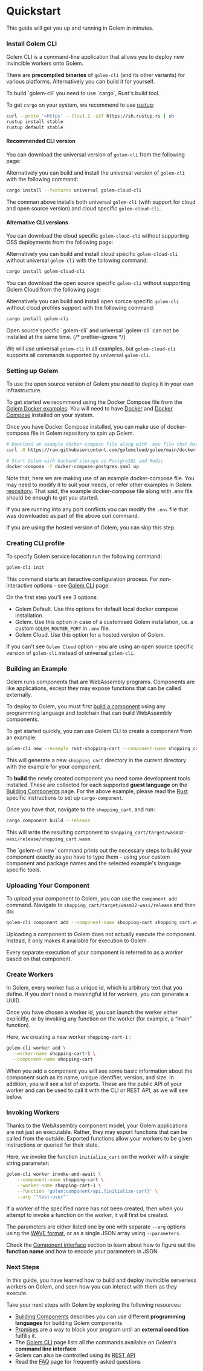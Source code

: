 
# Quickstart

This guide will get you up and running in Golem in minutes.

### Install Golem CLI

Golem CLI is a command-line application that allows you to deploy new invincible workers onto Golem.

There are **precompiled binaries** of `golem-cli` (and its other variants) for various platforms. Alternatively you can build it for yourself.

<Callout type="info">
To build `golem-cli` you need to use `cargo`, Rust's build tool.

To get `cargo` on your system, we recommend to use [rustup](https://rustup.rs/):

```bash filename="Terminal" copy
curl --proto '=https' --tlsv1.2 -sSf https://sh.rustup.rs | sh
rustup install stable
rustup default stable
```

</Callout>

#### Recommended CLI version

You can download the universal version of `golem-cli` from the following page:

<Cards num={1}>
  <Card title="Golem Cloud Releases" href="TODO" />
</Cards>

Alternatively you can build and install the universal version of `golem-cli` with the following command:

```bash filename="Terminal" copy
cargo install --features universal golem-cloud-cli
```

The comman above installs both universal `golem-cli` (with support for cloud and open source version) and cloud specific `golem-cloud-cli`.

#### Alternative CLI versions

You can download the cloud specific `golem-cloud-cli` without supporting OSS deployments from the following page:

<Cards num={1}>
  <Card title="Golem Cloud Releases" href="TODO" />
</Cards>

Alternatively you can build and install cloud specific `golem-cloud-cli` without universal `golem-cli` with the following command:

```bash filename="Terminal" copy
cargo install golem-cloud-cli
```

You can download the open source specific `golem-cli` without supporting Golem Cloud from the following page:

<Cards num={1}>
  <Card title="Golem Releases" href="https://github.com/golemcloud/golem/releases" />
</Cards>

Alternatively you can build and install open sorcce specific `golem-cli` without cloud profiles support with the following command:

```bash filename="Terminal" copy
cargo install golem-cli
```

<Callout type="info">
  Open source specific `golem-cli` and universal `golem-cli` can not be installed at the same time.
  {/* prettier-ignore */}

We will use universal `golem-cli` in all examples, but `golem-cloud-cli` supports all commands supported by universal `golem-cli`.

</Callout>

### Setting up Golem

To use the open source version of Golem you need to deploy it in your own infrastructure.

To get started we recommend using the Docker Compose file from the [Golem Docker examples](https://github.com/golemcloud/golem/blob/main/docker-examples/docker-compose-.yaml). You will need to have [Docker](https://docs.docker.com/get-docker/) and [Docker Compose](https://docs.docker.com/compose/install/) installed on your system.

Once you have Docker Compose installed, you can make use of docker-compose file in Golem repository to spin up Golem.

```bash filename="Terminal" copy
# Download an example docker-compose file along with .env file that has a few common configurations
curl -O https://raw.githubusercontent.com/golemcloud/golem/main/docker-examples/docker-compose-postgres.yaml -O  https://raw.githubusercontent.com/golemcloud/golem/main/docker-examples/.env

# Start Golem with backend storage as PostgreSQL and Redis
docker-compose -f docker-compose-postgres.yaml up
```

Note that, here we are making use of an example docker-compose file. You may need to modify it to suit your needs,
or refer other examples in Golem [repository](https://github.com/golemcloud/golem/tree/main/docker-examples).
That said, the example docker-compose file along with .env file should be enough to get you started.

If you are running into any port conflicts you can modify the `.env` file that was downloaded as part of the above curl command.

<Callout type="info">If you are using the hosted version of Golem, you can skip this step.</Callout>

### Creating CLI profile

To specify Golem service location run the following command:

```bash filename="Terminal" copy
golem-cli init
```

This command starts an iteractive configuration process. For non-interactive options - see [Golem CLI](/docs/golem-cli) page.

On the first step you'll see 3 options:

- Golem Default. Use this options for default local docker compose installation.
- Golem. Use this option in case of a customised Golem installation, i.e. a custom `GOLEM_ROUTER_PORT` in `.env` file.
- Golem Cloud. Use this option for a hosted version of Golem.

If you can't see `Golem Cloud` option - you are using an open source specific version of `golem-cli` instead of universal `golem-cli`.

### Building an Example

Golem runs components that are WebAssembly programs. Components are like applications, except they may expose functions that can be called externally.

To deploy to Golem, you must first [build a component](/docs/building-components) using any programming language and toolchain that can build WebAssembly components.

To get started quickly, you can use Golem CLI to create a component from an example:

```bash filename="Terminal" copy
golem-cli new --example rust-shopping-cart --component-name shopping_cart
```

This will generate a new `shopping_cart` directory in the current directory with the example for your component.

To **build** the newly created component you need some development tools installed. These are collected for each supported **guest language** on the [Building Components](/docs/building-components) page. For the above example, please read the [Rust](/docs/building-components/tier-1/rust) specific instructions to set up `cargo-component`.

Once you have that, navigate to the `shopping_cart`, and run:

```bash filename="Terminal" copy
cargo component build --release
```

This will write the resulting component to `shopping_cart/target/wasm32-wasi/release/shopping_cart.wasm`.

<Callout>
  The `golem-cli new` command prints out the necessary steps to build your component exactly as you
  have to type them - using your custom component and package names and the selected example's
  language specific tools.
</Callout>

### Uploading Your Component

To upload your component to Golem, you can use the `component add` command. Navigate to `shopping_cart/target/wasm32-wasi/release` and then do:

```bash filename="Terminal" copy
golem-cli component add --component-name shopping-cart shopping_cart.wasm
```

Uploading a component to Golem does not actually execute the component. Instead, it only makes it available for execution to Golem
.

Every separate execution of your component is referred to as a _worker_ based on that component.

### Create Workers

In Golem, every worker has a unique id, which is arbitrary text that you define. If you don't need a meaningful id for workers, you can generate a UUID.

Once you have chosen a worker id, you can launch the worker either explicitly, or by invoking any function on the worker (for example, a “main” function).

Here, we creating a new worker `shopping-cart-1` :

```bash filename="Terminal" copy
golem-cli worker add \
  --worker-name shopping-cart-1 \
  --component-name shopping-cart
```

When you add a component you will see some basic information about the component such as its name, unique identifier, version, and size. In addition, you will see a list of exports. These are the public API of your worker and can be used to call it with the CLI or REST API, as we will see below.

### Invoking Workers

Thanks to the WebAssembly component model, your Golem applications are not just an executable. Rather, they may export functions that can be called from the outside. Exported functions allow your workers to be given instructions or queried for their state.

Here, we invoke the function `initialize_cart` on the worker with a single string parameter:

```bash filename="Terminal" copy
golem-cli worker invoke-and-await \
    --component-name shopping-cart \
    --worker-name shopping-cart-1 \
    --function 'golem:component/api.{initialize-cart}' \
    --arg '"test-user"'
```

If a worker of the specified name has not been created, then when you attempt to invoke a function on the worker, it will first be created.

The parameters are either listed one by one with separate `--arg` options using the [WAVE format](https://github.com/lann/wasm-wave), or as a single JSON array using `--parameters`.

Check the [Component interface](/docs/component-interface) section to learn about how to figure out the **function name** and how to encode your parameters in JSON.

### Next Steps

In this guide, you have learned how to build and deploy invincible serverless workers on Golem, and seen how you can interact with them as they execute.

Take your next steps with Golem by exploring the following resources:

- [Building Components](/docs/building-component) describes you can use different **programming languages** for building Golem components
- [Promises](/docs/promises) are a way to block your program until an **external condition** fulfills it.
- The [Golem CLI](/docs/golem-cli) page lists all the commands available on Golem's **command line interface**
- Golem can also be controlled using its [REST API](/docs/rest-api)
- Read the [FAQ](/docs/faq) page for frequently asked questions
